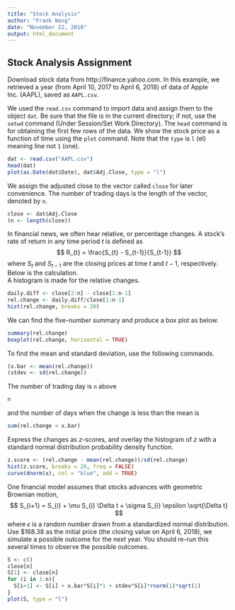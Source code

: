 ```yaml
---
title: "Stock Analysis"
author: "Frank Wang"
date: "November 22, 2018"
output: html_document
---
```


## Stock Analysis Assignment {-}

Download stock data from http://finance.yahoo.com.  In this example, we retrieved
a year (from April 10, 2017 to April 6, 2018) of data of Apple Inc. (AAPL), saved as `AAPL.csv`.

We used the `read.csv` command to import data and assign them to the object
`dat`.  Be sure that the file is in the current directory; if not, use
the `setwd` command (Under Session/Set Work Directory).  The `head` command is for obtaining the first few rows of the data.  We show the stock price as a function of time using the `plot` command.  Note that the `type` is `l` (el) meaning line not `1` (one). 
```r
dat <- read.csv("AAPL.csv")
head(dat)
plot(as.Date(dat$Date), dat$Adj.Close, type = "l")
```

We assign the adjusted close to the vector called `close` for later 
convenience.  The number of trading days is the length of the vector, denoted
by `n`.
```r
close <- dat$Adj.Close
(n <- length(close))
```
In financial news, we often hear relative, or percentage changes.  A
stock's rate of return in any time period $t$ is defined as
$$
R_{t} = \frac{S_{t} - S_{t-1}}{S_{t-1}}
$$
where $S_{t}$ and $S_{t-1}$ are the closing prices
at time $t$ and $t-1$, respectively.  Below is the calculation.  
A histogram is made for the relative changes.  
```r
daily.diff <- close[2:n] - close[1:n-1]
rel.change <- daily.diff/close[1:n-1]
hist(rel.change, breaks = 20)
```

We can find the five-number summary and produce a box plot as below.  
```r
summary(rel.change)
boxplot(rel.change, horizontal = TRUE)
```

To find the mean and standard deviation, use the following commands.  
```r
(x.bar <- mean(rel.change))
(stdev <- sd(rel.change))
```
The number of trading day is `n` above
```r
n
```
and the number of days when the change is less than the mean is
```r
sum(rel.change < x.bar)
```
Express the changes as $z$-scores, and overlay the histogram of $z$
with a standard normal distribution probability density function.
```r
z.score <- (rel.change - mean(rel.change))/sd(rel.change)
hist(z.score, breaks = 20, freq = FALSE)
curve(dnorm(x), col = "blue", add = TRUE)
```

One financial model assumes that stocks advances with geometric Brownian motion,
$$
S_{i+1} = S_{i} + \mu S_{i} \Delta t + \sigma S_{i} \epsilon \sqrt{\Delta t}
$$
where $\epsilon$ is a random number drawn from a standardized normal distribution.  
Use \$168.38 as the initial price (the closing value on April 6, 2018),
we simulate a possible outcome for the next year.  You should re-run this 
several times to observe the possible outcomes.  
```r
S <- c()
close[n]
S[1] <- close[n]
for (i in 1:n){
  S[i+1] <- S[i] + x.bar*S[i]*1 + stdev*S[i]*rnorm(1)*sqrt(1)
}
plot(S, type = "l")
```


